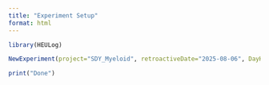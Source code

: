 ```yaml
---
title: "Experiment Setup"
format: html
---
```


```r
library(HEULog)
```

```r
NewExperiment(project="SDY_Myeloid", retroactiveDate="2025-08-06", DayHedge=0) 
```

```r
print("Done")
```

